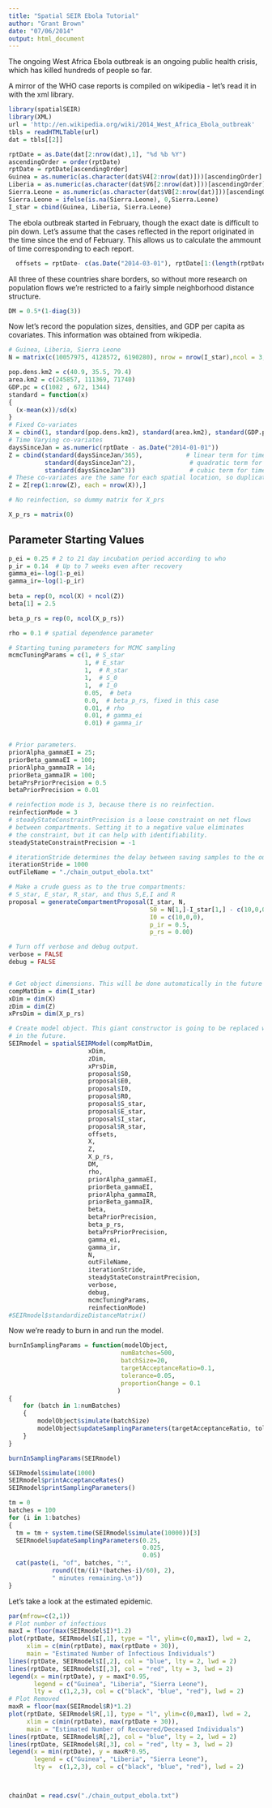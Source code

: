 ```yaml
---
title: "Spatial SEIR Ebola Tutorial"
author: "Grant Brown"
date: "07/06/2014"
output: html_document
---
```


The ongoing West Africa Ebola outbreak is an ongoing public health crisis, which 
has killed hundreds of people so far. 


A mirror of the WHO case reports is compiled on wikipedia - let's
read it in with the xml library. 
  
```r
library(spatialSEIR)
library(XML)
url = 'http://en.wikipedia.org/wiki/2014_West_Africa_Ebola_outbreak'
tbls = readHTMLTable(url)
dat = tbls[[2]]

rptDate = as.Date(dat[2:nrow(dat),1], "%d %b %Y")
ascendingOrder = order(rptDate)
rptDate = rptDate[ascendingOrder]
Guinea = as.numeric(as.character(dat$V4[2:nrow(dat)]))[ascendingOrder]
Liberia = as.numeric(as.character(dat$V6[2:nrow(dat)]))[ascendingOrder]
Sierra.Leone = as.numeric(as.character(dat$V8[2:nrow(dat)]))[ascendingOrder]
Sierra.Leone = ifelse(is.na(Sierra.Leone), 0,Sierra.Leone)
I_star = cbind(Guinea, Liberia, Sierra.Leone)

```



The ebola outbreak started in February, though the exact date is difficult to pin down. Let's assume that the cases reflected in the report originated in the time since the end of February. This allows us to calculate the ammount of time corresponding to each report. 


```r
  offsets = rptDate- c(as.Date("2014-03-01"), rptDate[1:(length(rptDate)-1)])
```

All three of these countries share borders, so without more research on population flows we're restricted 
to a fairly simple neighborhood distance structure. 

```r
DM = 0.5*(1-diag(3))
```



Now let's record the population sizes, densities, and GDP per capita as covariates. This information was obtained from wikipedia. 

```r
# Guinea, Liberia, Sierra Leone
N = matrix(c(10057975, 4128572, 6190280), nrow = nrow(I_star),ncol = 3, byrow=TRUE)

pop.dens.km2 = c(40.9, 35.5, 79.4)
area.km2 = c(245857, 111369, 71740)
GDP.pc = c(1082 , 672, 1344)
standard = function(x)
{
  (x-mean(x))/sd(x)  
}
# Fixed Co-variates
X = cbind(1, standard(pop.dens.km2), standard(area.km2), standard(GDP.pc))
# Time Varying co-variates
daysSinceJan = as.numeric(rptDate - as.Date("2014-01-01"))
Z = cbind(standard(daysSinceJan/365),            # linear term for time
          standard(daysSinceJan^2),               # quadratic term for time
          standard(daysSinceJan^3))               # cubic term for time
# These co-variates are the same for each spatial location, so duplicate them row-wise. 
Z = Z[rep(1:nrow(Z), each = nrow(X)),]

# No reinfection, so dummy matrix for X_prs

X_p_rs = matrix(0)


```



Parameter Starting Values
------------------------------

```r

p_ei = 0.25 # 2 to 21 day incubation period according to who
p_ir = 0.14  # Up to 7 weeks even after recovery
gamma_ei=-log(1-p_ei)
gamma_ir=-log(1-p_ir)
  
beta = rep(0, ncol(X) + ncol(Z))
beta[1] = 2.5

beta_p_rs = rep(0, ncol(X_p_rs))

rho = 0.1 # spatial dependence parameter

# Starting tuning parameters for MCMC sampling
mcmcTuningParams = c(1, # S_star
                     1, # E_star
                     1,  # R_star
                     1,  # S_0
                     1,  # I_0
                     0.05,  # beta
                     0.0,  # beta_p_rs, fixed in this case
                     0.01, # rho
                     0.01, # gamma_ei
                     0.01) # gamma_ir


# Prior parameters. 
priorAlpha_gammaEI = 25;
priorBeta_gammaEI = 100;
priorAlpha_gammaIR = 14;
priorBeta_gammaIR = 100;
betaPrsPriorPrecision = 0.5
betaPriorPrecision = 0.01

# reinfection mode is 3, because there is no reinfection. 
reinfectionMode = 3
# steadyStateConstraintPrecision is a loose constraint on net flows
# between compartments. Setting it to a negative value eliminates
# the constraint, but it can help with identifiability. 
steadyStateConstraintPrecision = -1

# iterationStride determines the delay between saving samples to the output file
iterationStride = 1000
outFileName = "./chain_output_ebola.txt"

# Make a crude guess as to the true compartments:
# S_star, E_star, R_star, and thus S,E,I and R
proposal = generateCompartmentProposal(I_star, N, 
                                       S0 = N[1,]-I_star[1,] - c(10,0,0),
                                       I0 = c(10,0,0), 
                                       p_ir = 0.5, 
                                       p_rs = 0.00)

# Turn off verbose and debug output.
verbose = FALSE
debug = FALSE


# Get object dimensions. This will be done automatically in the future
compMatDim = dim(I_star)
xDim = dim(X)
zDim = dim(Z)
xPrsDim = dim(X_p_rs)
```



```r
# Create model object. This giant constructor is going to be replaced with something friendlier 
# in the future. 
SEIRmodel = spatialSEIRModel(compMatDim,
                      xDim,
                      zDim,
                      xPrsDim,
                      proposal$S0,
                      proposal$E0,
                      proposal$I0,
                      proposal$R0,
                      proposal$S_star,
                      proposal$E_star,
                      proposal$I_star,
                      proposal$R_star,
                      offsets,
                      X,
                      Z,
                      X_p_rs,
                      DM,
                      rho,
                      priorAlpha_gammaEI,
                      priorBeta_gammaEI,
                      priorAlpha_gammaIR,
                      priorBeta_gammaIR,
                      beta,
                      betaPriorPrecision,
                      beta_p_rs,
                      betaPrsPriorPrecision,
                      gamma_ei,
                      gamma_ir,
                      N,
                      outFileName,
                      iterationStride,
                      steadyStateConstraintPrecision,
                      verbose,
                      debug,
                      mcmcTuningParams,
                      reinfectionMode)
#SEIRmodel$standardizeDistanceMatrix()
```


Now we're ready to burn in and run the model. 


```r

burnInSamplingParams = function(modelObject,
                               numBatches=500, 
                               batchSize=20, 
                               targetAcceptanceRatio=0.1,
                               tolerance=0.05,
                               proportionChange = 0.1
                              )
{
    for (batch in 1:numBatches)
    {
        modelObject$simulate(batchSize)
        modelObject$updateSamplingParameters(targetAcceptanceRatio, tolerance, proportionChange)
    }
}

burnInSamplingParams(SEIRmodel)

SEIRmodel$simulate(1000)
SEIRmodel$printAcceptanceRates()
SEIRmodel$printSamplingParameters()

tm = 0
batches = 100
for (i in 1:batches)
{
  tm = tm + system.time(SEIRmodel$simulate(10000))[3]
  SEIRmodel$updateSamplingParameters(0.25, 
                                     0.025, 
                                     0.05)
  cat(paste(i, "of", batches, ":", 
            round((tm/(i)*(batches-i)/60), 2), 
            " minutes remaining.\n"))
}


```

Let's take a look at the estimated epidemic. 

```r
par(mfrow=c(2,1))
# Plot number of infectious
maxI = floor(max(SEIRmodel$I)*1.2)
plot(rptDate, SEIRmodel$I[,1], type = "l", ylim=c(0,maxI), lwd = 2, 
     xlim = c(min(rptDate), max(rptDate + 30)), 
     main = "Estimated Number of Infectious Individuals")
lines(rptDate, SEIRmodel$I[,2], col = "blue", lty = 2, lwd = 2)
lines(rptDate, SEIRmodel$I[,3], col = "red", lty = 3, lwd = 2)
legend(x = min(rptDate), y = maxI*0.95, 
       legend = c("Guinea", "Liberia", "Sierra Leone"),
       lty =  c(1,2,3), col = c("black", "blue", "red"), lwd = 2)
# Plot Removed
maxR = floor(max(SEIRmodel$R)*1.2)
plot(rptDate, SEIRmodel$R[,1], type = "l", ylim=c(0,maxI), lwd = 2, 
     xlim = c(min(rptDate), max(rptDate + 30)), 
     main = "Estimated Number of Recovered/Deceased Individuals")
lines(rptDate, SEIRmodel$R[,2], col = "blue", lty = 2, lwd = 2)
lines(rptDate, SEIRmodel$R[,3], col = "red", lty = 3, lwd = 2)
legend(x = min(rptDate), y = maxR*0.95, 
       legend = c("Guinea", "Liberia", "Sierra Leone"),
       lty =  c(1,2,3), col = c("black", "blue", "red"), lwd = 2)




```


```r

chainDat = read.csv("./chain_output_ebola.txt")

```